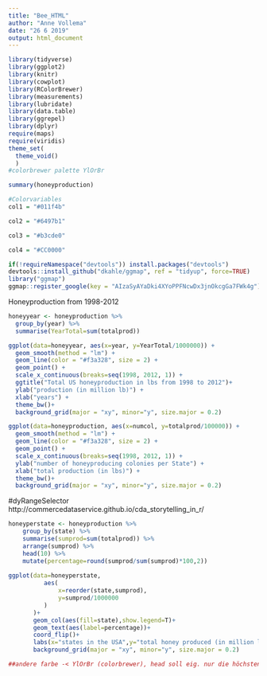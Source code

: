 ```yaml
---
title: "Bee_HTML"
author: "Anne Vollema"
date: "26 6 2019"
output: html_document
---
```


```r
library(tidyverse)
library(ggplot2)
library(knitr)
library(cowplot)
library(RColorBrewer)
library(measurements)
library(lubridate)
library(data.table)
library(ggrepel)
library(dplyr)
require(maps)
require(viridis)
theme_set(
  theme_void()
  )
#colorbrewer palette YlOrBr
```



```r
summary(honeyproduction)
```
```r
#Colorvariables
col1 = "#011f4b"

col2 = "#6497b1"

col3 = "#b3cde0"

col4 = "#CC0000"
```

```r


if(!requireNamespace("devtools")) install.packages("devtools")
devtools::install_github("dkahle/ggmap", ref = "tidyup", force=TRUE)
library("ggmap")
ggmap::register_google(key = "AIzaSyAYaDki4XYoPPFNcwDx3jnOkcgGa7FWk4g")
```



Honeyproduction from 1998-2012
```r
honeyyear <- honeyproduction %>%
  group_by(year) %>%
  summarise(YearTotal=sum(totalprod))

ggplot(data=honeyyear, aes(x=year, y=YearTotal/1000000)) + 
  geom_smooth(method = "lm") + 
  geom_line(color = "#f3a328", size = 2) +
  geom_point() +
  scale_x_continuous(breaks=seq(1998, 2012, 1)) +
  ggtitle("Total US honeyproduction in lbs from 1998 to 2012")+
  ylab("production (in million lb)") +
  xlab("years") +
  theme_bw()+
  background_grid(major = "xy", minor="y", size.major = 0.2) 
```

```r
ggplot(data=honeyproduction, aes(x=numcol, y=totalprod/100000)) + 
  geom_smooth(method = "lm") + 
  geom_line(color = "#f3a328", size = 2) +
  geom_point() +
  scale_x_continuous(breaks=seq(1998, 2012, 1)) +
  ylab("number of honeyproducing colonies per State") +
  xlab("total production (in lbs)") +
  theme_bw()+
  background_grid(major = "xy", minor="y", size.major = 0.2)
```
#dyRangeSelector http://commercedataservice.github.io/cda_storytelling_in_r/
```r
honeyperstate <- honeyproduction %>%
    group_by(state) %>%
    summarise(sumprod=sum(totalprod)) %>%
    arrange(sumprod) %>%
    head(10) %>%
    mutate(percentage=round(sumprod/sum(sumprod)*100,2))
    
ggplot(data=honeyperstate,
          aes(
              x=reorder(state,sumprod),
              y=sumprod/1000000
          )
       )+
       geom_col(aes(fill=state),show.legend=T)+
       geom_text(aes(label=percentage))+
       coord_flip()+
       labs(x="states in the USA",y="total honey produced (in million lb)",title="total honey produced by each state (top 15 states) from 1998-2012")  +
       background_grid(major = "xy", minor="y", size.major = 0.2) 

##andere farbe -< YlOrBr (colorbrewer), head soll eig. nur die höchsten zeigen, aber in anwendung zeigt head erst ab 11, nochwas
```


